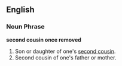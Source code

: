 ==English==

===Noun Phrase===
'''second cousin once removed'''

#Son or daughter of one's [[second cousin]].
#Second cousin of one's father or mother.